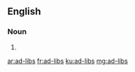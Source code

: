 ==English==

===Noun===
{{head|en|noun plural form}}

# {{plural of|ad-lib|lang=en}}

[[ar:ad-libs]]
[[fr:ad-libs]]
[[ku:ad-libs]]
[[mg:ad-libs]]